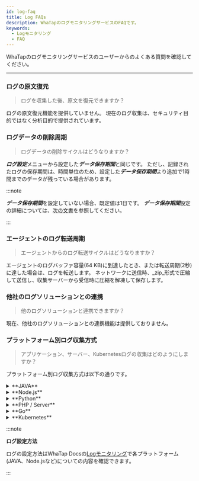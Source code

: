 ```yaml
---
id: log-faq
title: Log FAQs
description: WhaTapのログモニタリングサービスのFAQです。
keywords:
  - Logモニタリング
  - FAQ
---
```


WhaTapのログモニタリングサービスのユーザーからのよくある質問を確認してください。 

---

<div className='faqs'>

### ログの原文復元

> ログを収集した後、原文を復元できますか？

ログの原文復元機能を提供していません。 現在のログ収集は、セキュリティ目的ではなく分析目的で提供されています。

### ログデータの削除周期

> ログデータの削除サイクルはどうなりますか？

***ログ設定***メニューから設定した***データ保存期間***と同じです。 ただし、記録されたログの保存期間は、時間単位のため、設定した***データ保存期間***より追加で1時間までのデータが残っている場合があります。

:::note

***データ保存期間***を設定していない場合、既定値は1日です。 ***データ保存期間***設定の詳細については、[次の文書](../log/log-setting#log-data-setting)を参照してください。

:::

### エージェントのログ転送周期

> エージェントからのログ転送サイクルはどうなりますか？

エージェントのログバッファ容量(64 KB)に到達したとき、または転送周期(2秒)に達した場合は、ログを転送します。 ネットワークに送信時、_zip_形式で圧縮して送信し、収集サーバーから受信時に圧縮を解凍して保存します。

### 他社のログソリューションとの連携

> 他のログソリューションと連携できますか？

現在、他社のログソリューションとの連携機能は提供しておりません。

### プラットフォーム別ログ収集方式

> アプリケーション、サーバー、Kubernetesログの収集はどのようにしますか？

プラットフォーム別ログ収集方式は以下の通りです。

<details>
<summary>**JAVA**</summary>

`log4j`、`logback`ログライブラリでロギングされるログをフックして収集します。

:::note

`logback`または`log4j`の使用時、Appenderベースのログ収集のためのオプション設定が必要になる場合があります。 詳細はWhaTap Docsの[オープンソース追跡](../java/agent-weaving#지원-오픈소스-목록)文書を参照してください。

:::

</details>

<details>
<summary>**Node.js**</summary>

Node.jsの埋め込みパッケージprocessをフッキングし`process.stdout`、`process.stderr`ログを収集します。

</details>

<details>
<summary>**Python**</summary>

`logging`、`loguru`ログライブラリでロギングされるログをフックして収集します。

</details>

<details>
<summary>**PHP / Server**</summary>

モニタリングするログファイルを指定して収集します。

</details>

<details>
<summary>**Go**</summary>

- モニタリングするログファイルを指定して収集します。

- アプリケーションの`Standard out`、`Standard error`ログを収集します。

:::note

Standard out及びerrorログ収集のために別途の設定が必要です。\
詳細はWhaTapDocsの[Goモニタリング > APIガイド](../golang/api-guide)文書を参照してください。

:::

</details>

<details>
<summary>**Kubernetes**</summary>

1. **Container StdOut**

   WhaTap Kubernetesエージェントは<strong>Containerの標準出力ログ(Container stdout/stderr)</strong>を収集します。
   そのログは、活用目的に応じて2つの方法で収集されます。

   - **ログファイルベースの収集**

       Kubernetesノードのファイルシステムに保存されているログファイルを直接読み込む方式です。\
       収集されたログは<Cmdname sid="side_log" className="uitext" /> &gt; <Cmdname sid="side_logExplorer" className="uitext" />、<Cmdname sid="side_logSearch" className="uitext" />、<Cmdname sid="side_logTail" className="uitext" />機能を通じて確認できます。

     ```ini title="와탭 에이전트 로그 파일 수집 경로"
     /var/log/pods/<namespace>_<pod-name>_<uid>/<container-name>/*.log
     ```

     ```ini title="예시"
     /var/log/pods/whatap_agent_7ddf2a4c-0877-4602-a38c-df07c4501ede/agent/0.log
     ```

       :::caution

       ログが収集されない場合は、ノードに接続して、上記のパスにログファイルが存在することを確認します。 ログ収集フィルターの詳細についてはWhaTap Docsの[Kubernetesモニタリング > ログ](../kubernetes/log#containerStdOut-로그-필터-설정)文書を参照してください。

       :::

   - **kube-apiserverベースのリアルタイム照会**

       コンテナマップで特定のコンテナをクリックすると、kubectl logsコマンドと類似した方法でKubernetes API(kube-apiserver)を呼び出して、そのコンテナログをリアルタイムで取得します。

       この方法は、コンテナの状態を迅速に確認する際に役立ちますが、検索機能や長期保存は提供しません。

     | 区分     | ログタブ                                                              | コンテナマップ > コンテナクリック     |
     | ------ | ----------------------------------------------------------------- | ---------------------- |
     | 収集方法   | ノードのファイルシステムへの直接アクセス                                              | kube-apiserver API呼び出し |
     | ログ位置   | `/var/log/pods/<namespace><pod-name><uid>/<container-name>/*.log` | kube-apiserver API呼び出し |
     | 活用     | 検索、フィルタリング、ライブテール                                                 | リアルタイム状態確認             |
     | 保存有無   | O                                                                 | X (リアルタイム照会のみ可能)       |

2. **K8s Event**

   Kubernetesイベントを収集したログでありkubectl get eventsによって確認されたログを収集します。

</details>

</div>

:::note

**ログ設定方法** 

ログの設定方法はWhaTap Docsの[Logモニタリング](../log/introduction)で各プラットフォーム(JAVA、Node.jsなど)についての内容を確認できます。

:::
